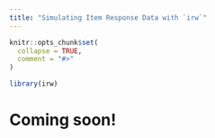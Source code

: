 ```yaml
---
title: "Simulating Item Response Data with `irw`"
---
```


```r
knitr::opts_chunk$set(
  collapse = TRUE,
  comment = "#>"
)
```

```r
library(irw)
```

# Coming soon!